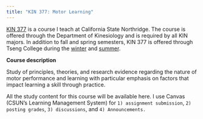 ```yaml
---
title: "KIN 377: Motor Learning"
---
```


[KIN 377](https://catalog.csun.edu/academics/kin/courses/kin-377/) is a course I teach at California State Northridge. The course is offered through the Department of Kinesiology and is required by all KIN majors. In addition to fall and spring semesters, KIN 377 is offered through Tseng College during the [winter](https://tsengcollege.csun.edu/programs/winter) and [summer](https://tsengcollege.csun.edu/programs/summer).

**Course description**

Study of principles, theories, and research evidence regarding the nature of motor performance and learning with particular emphasis on factors that impact learning a skill through practice.

::: callout
All the study content for this course will be available here. I use Canvas (CSUN's Learning Management System) for `1) assignment submission`, `2) posting grades`, `3) discussions`, and `4) Announcements.`
:::
